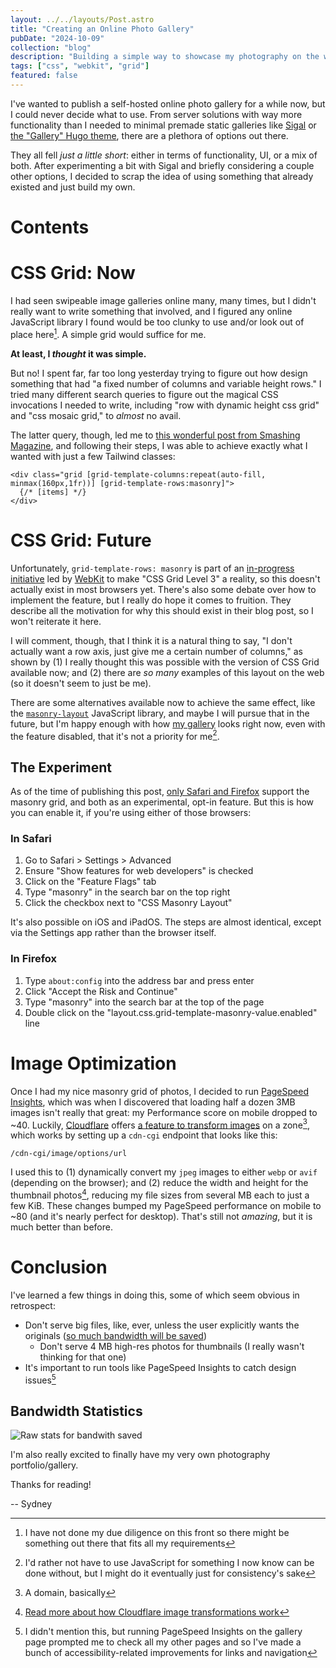 ```yaml
---
layout: ../../layouts/Post.astro
title: "Creating an Online Photo Gallery"
pubDate: "2024-10-09"
collection: "blog"
description: "Building a simple way to showcase my photography on the web; and: please make CSS Masonry Grid a reality!"
tags: ["css", "webkit", "grid"]
featured: false
---
```



I've wanted to publish a self-hosted online photo gallery for a while now, but I could never decide what to use. From server solutions with way more functionality than I needed to minimal premade static galleries like [Sigal](http://sigal.saimon.org/en/latest/) or [the "Gallery" Hugo theme](https://themes.gohugo.io/themes/hugo-theme-gallery/), there are a plethora of options out there.

They all fell _just a little short_: either in terms of functionality, UI, or a mix of both. After experimenting a bit with Sigal and briefly considering a couple other options, I decided to scrap the idea of using something that already existed and just build my own.

# Contents

# CSS Grid: Now

I had seen swipeable image galleries online many, many times, but I didn't really want to write something that involved, and I figured any online JavaScript library I found would be too clunky to use and/or look out of place here[^1]. A simple grid would suffice for me.

**At least, I _thought_ it was simple.**

But no! I spent far, far too long yesterday trying to figure out how design something that had "a fixed number of columns and variable height rows." I tried many different search queries to figure out the magical CSS invocations I needed to write, including "row with dynamic height css grid" and "css mosaic grid," to _almost_ no avail.

The latter query, though, led me to [this wonderful post from Smashing Magazine](https://www.smashingmagazine.com/native-css-masonry-layout-css-grid/), and following their steps, I was able to achieve exactly what I wanted with just a few Tailwind classes:

```tsx
<div class="grid [grid-template-columns:repeat(auto-fill, minmax(160px,1fr))] [grid-template-rows:masonry]">
  {/* [items] */}
</div>
```

# CSS Grid: Future

Unfortunately, `grid-template-rows: masonry` is part of an [in-progress initiative](https://webkit.org/blog/15269/help-us-invent-masonry-layouts-for-css-grid-level-3/) led by [WebKit](https://webkit.org) to make "CSS Grid Level 3" a reality, so this doesn't actually exist in most browsers yet. There's also some debate over how to implement the feature, but I really do hope it comes to fruition. They describe all the motivation for why this should exist in their blog post, so I won't reiterate it here.

I will comment, though, that I think it is a natural thing to say, "I don't actually want a row axis, just give me a certain number of columns," as shown by (1) I really thought this was possible with the version of CSS Grid available now; and (2) there are _so many_ examples of this layout on the web (so it doesn't seem to just be me).

There are some alternatives available now to achieve the same effect, like the [`masonry-layout`](https://masonry.desandro.com) JavaScript library, and maybe I will pursue that in the future, but I'm happy enough with how [my gallery](/gallery) looks right now, even with the feature disabled, that it's not a priority for me[^2].

## The Experiment

As of the time of publishing this post, [only Safari and Firefox](https://developer.mozilla.org/en-US/docs/Web/CSS/CSS_grid_layout/Masonry_layout#browser_compatibility) support the masonry grid, and both as an experimental, opt-in feature. But this is how you can enable it, if you're using either of those browsers:

### In Safari

1. Go to Safari > Settings > Advanced
2. Ensure "Show features for web developers" is checked
3. Click on the "Feature Flags" tab
4. Type "masonry" in the search bar on the top right
5. Click the checkbox next to "CSS Masonry Layout"

It's also possible on iOS and iPadOS. The steps are almost identical, except via the Settings app rather than the browser itself.

### In Firefox

1. Type `about:config` into the address bar and press enter
2. Click "Accept the Risk and Continue"
3. Type "masonry" into the search bar at the top of the page
4. Double click on the "layout.css.grid-template-masonry-value.enabled" line

# Image Optimization

Once I had my nice masonry grid of photos, I decided to run [PageSpeed Insights](https://pagespeed.web.dev), which was when I discovered that loading half a dozen 3MB images isn't really that great: my Performance score on mobile dropped to ~40. Luckily, [Cloudflare](https://cloudflare.com) offers [a feature to transform images](https://developers.cloudflare.com/images/transform-images/) on a zone[^3], which works by setting up a `cdn-cgi` endpoint that looks like this:

```
/cdn-cgi/image/options/url
```

I used this to (1) dynamically convert my `jpeg` images to either `webp` or `avif` (depending on the browser); and (2) reduce the width and height for the thumbnail photos[^4], reducing my file sizes from several MB each to just a few KiB. These changes bumped my PageSpeed performance on mobile to ~80 (and it's nearly perfect for desktop). That's still not _amazing_, but it is much better than before.

# Conclusion

I've learned a few things in doing this, some of which seem obvious in retrospect:

- Don't serve big files, like, ever, unless the user explicitly wants the originals ([so much bandwidth will be saved](#bandwidth-statistics))
  - Don't serve 4 MB high-res photos for thumbnails (I really wasn't thinking for that one)
- It's important to run tools like PageSpeed Insights to catch design issues[^5]

## Bandwidth Statistics

<Image src={bandwidthStats} alt="Raw stats for bandwith saved" />

I'm also really excited to finally have my very own photography portfolio/gallery.

Thanks for reading!

-- Sydney

[^1]: I have not done my due diligence on this front so there might be something out there that fits all my requirements

[^2]: I'd rather not have to use JavaScript for something I now know can be done without, but I might do it eventually just for consistency's sake

[^3]: A domain, basically

[^4]: [Read more about how Cloudflare image transformations work](https://developers.cloudflare.com/images/transform-images/)

[^5]: I didn't mention this, but running PageSpeed Insights on the gallery page prompted me to check all my other pages and so I've made a bunch of accessibility-related improvements for links and navigation
